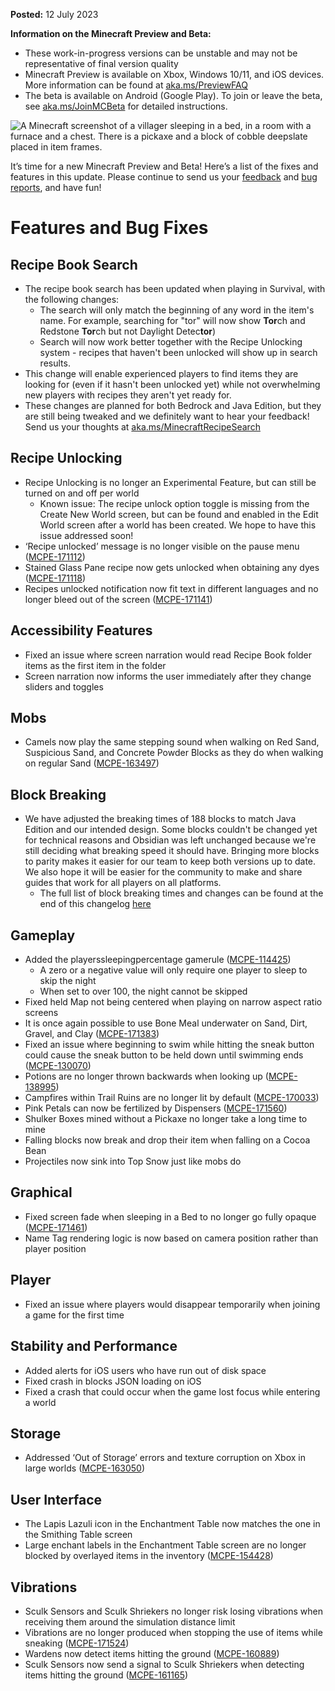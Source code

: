 **Posted:** 12 July 2023

**Information on the Minecraft Preview and Beta:**

-   These work-in-progress versions can be unstable and may not be representative of final version quality
-   Minecraft Preview is available on Xbox, Windows 10/11, and iOS devices. More information can be found at [aka.ms/PreviewFAQ](https://aka.ms/PreviewFAQ)
-   The beta is available on Android (Google Play). To join or leave the beta, see [aka.ms/JoinMCBeta](https://aka.ms/JoinMCBeta) for detailed instructions.

![A Minecraft screenshot of a villager sleeping in a bed, in a room with a furnace and a chest. There is a pickaxe and a block of cobble deepslate placed in item frames.](https://feedback.minecraft.net/hc/article_attachments/17540657849869)

It’s time for a new Minecraft Preview and Beta! Here’s a list of the fixes and features in this update. Please continue to send us your [feedback](https://aka.ms/MC120Feedback) and [bug reports](https://bugs.mojang.com/), and have fun!

# **Features and Bug Fixes**

## **Recipe Book Search**

-   The recipe book search has been updated when playing in Survival, with the following changes:
    -   The search will only match the beginning of any word in the item's name. For example, searching for "tor" will now show **Tor**ch and Redstone **Tor**ch but not Daylight Detec**tor**)
    -   Search will now work better together with the Recipe Unlocking system - recipes that haven't been unlocked will show up in search results.
-   This change will enable experienced players to find items they are looking for (even if it hasn't been unlocked yet) while not overwhelming new players with recipes they aren't yet ready for.
-   These changes are planned for both Bedrock and Java Edition, but they are still being tweaked and we definitely want to hear your feedback! Send us your thoughts at [aka.ms/MinecraftRecipeSearch](https://aka.ms/MinecraftRecipeSearch)

## **Recipe Unlocking**

-   Recipe Unlocking is no longer an Experimental Feature, but can still be turned on and off per world
    -   Known issue: The recipe unlock option toggle is missing from the Create New World screen, but can be found and enabled in the Edit World screen after a world has been created. We hope to have this issue addressed soon!
-   ‘Recipe unlocked’ message is no longer visible on the pause menu ([MCPE-171112](https://bugs.mojang.com/browse/MCPE-171112))
-   Stained Glass Pane recipe now gets unlocked when obtaining any dyes ([MCPE-171118](https://bugs.mojang.com/browse/MCPE-171118))
-   Recipes unlocked notification now fit text in different languages and no longer bleed out of the screen ([MCPE-171141](https://bugs.mojang.com/browse/MCPE-171141))

## **Accessibility** **Features**

-   Fixed an issue where screen narration would read Recipe Book folder items as the first item in the folder
-   Screen narration now informs the user immediately after they change sliders and toggles

## **Mobs**

-   Camels now play the same stepping sound when walking on Red Sand, Suspicious Sand, and Concrete Powder Blocks as they do when walking on regular Sand ([MCPE-163497](https://bugs.mojang.com/browse/MCPE-163497))

## **Block Breaking**

-   We have adjusted the breaking times of 188 blocks to match Java Edition and our intended design. Some blocks couldn't be changed yet for technical reasons and Obsidian was left unchanged because we're still deciding what breaking speed it should have. Bringing more blocks to parity makes it easier for our team to keep both versions up to date. We also hope it will be easier for the community to make and share guides that work for all players on all platforms. 
    -   The full list of block breaking times and changes can be found at the end of this changelog [here](#h_01H558MYHH7RM2ZVYE58YYZQB6)

## **Gameplay**

-   Added the playerssleepingpercentage gamerule ([MCPE-114425](https://bugs.mojang.com/browse/MCPE-114425)) 
    -   A zero or a negative value will only require one player to sleep to skip the night
    -   When set to over 100, the night cannot be skipped
-   Fixed held Map not being centered when playing on narrow aspect ratio screens
-   It is once again possible to use Bone Meal underwater on Sand, Dirt, Gravel, and Clay ([MCPE-171383](https://bugs.mojang.com/browse/MCPE-171383))
-   Fixed an issue where beginning to swim while hitting the sneak button could cause the sneak button to be held down until swimming ends ([MCPE-130070](https://bugs.mojang.com/browse/MCPE-130070))
-   Potions are no longer thrown backwards when looking up ([MCPE-138995](https://bugs.mojang.com/browse/MCPE-138995))
-   Campfires within Trail Ruins are no longer lit by default ([MCPE-170033](https://bugs.mojang.com/browse/MCPE-170033))
-   Pink Petals can now be fertilized by Dispensers ([MCPE-171560](https://bugs.mojang.com/browse/MCPE-171560))
-   Shulker Boxes mined without a Pickaxe no longer take a long time to mine
-   Falling blocks now break and drop their item when falling on a Cocoa Bean
-   Projectiles now sink into Top Snow just like mobs do

## **Graphical**

-   Fixed screen fade when sleeping in a Bed to no longer go fully opaque ([MCPE-171461](https://bugs.mojang.com/browse/MCPE-171461))
-   Name Tag rendering logic is now based on camera position rather than player position

## **Player**

-   Fixed an issue where players would disappear temporarily when joining a game for the first time

## **Stability and Performance**

-   Added alerts for iOS users who have run out of disk space
-   Fixed crash in blocks JSON loading on iOS
-   Fixed a crash that could occur when the game lost focus while entering a world

## **Storage**

-   Addressed ‘Out of Storage’ errors and texture corruption on Xbox in large worlds ([MCPE-163050](https://bugs.mojang.com/browse/MCPE-163050))

## **User Interface**

-   The Lapis Lazuli icon in the Enchantment Table now matches the one in the Smithing Table screen
-   Large enchant labels in the Enchantment Table screen are no longer blocked by overlayed items in the inventory ([MCPE-154428](https://bugs.mojang.com/browse/MCPE-154428))

## **Vibrations**

-   Sculk Sensors and Sculk Shriekers no longer risk losing vibrations when receiving them around the simulation distance limit
-   Vibrations are no longer produced when stopping the use of items while sneaking ([MCPE-171524](https://bugs.mojang.com/browse/MCPE-171524))
-   Wardens now detect items hitting the ground ([MCPE-160889](https://bugs.mojang.com/browse/MCPE-160889))
-   Sculk Sensors now send a signal to Sculk Shriekers when detecting items hitting the ground ([MCPE-161165](https://bugs.mojang.com/browse/MCPE-161165))

